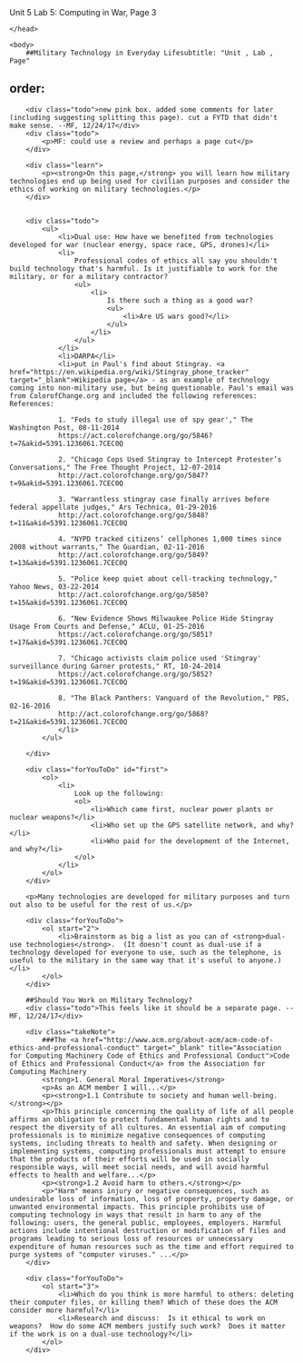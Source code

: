 Unit 5 Lab 5: Computing in War, Page 3</title>
	</head>

	<body>
    	##Military Technology in Everyday Lifesubtitle: "Unit , Lab , Page"
order:
---
        <div class="todo">new pink box. added some comments for later (including suggesting splitting this page). cut a FYTD that didn't make sense. --MF, 12/24/17</div>
        <div class="todo">
            <p>MF: could use a review and perhaps a page cut</p>
        </div>
        
        <div class="learn">
            <p><strong>On this page,</strong> you will learn how military technologies end up being used for civilian purposes and consider the ethics of working on military technologies.</p>
        </div>
        
        
        <div class="todo">
            <ul>
                <li>Dual use: How have we benefited from technologies developed for war (nuclear energy, space race, GPS, drones)</li>
                <li>
                	Professional codes of ethics all say you shouldn't build technology that's harmful. Is it justifiable to work for the military, or for a military contractor?
                    <ul>
                        <li>
                            Is there such a thing as a good war?
                            <ul>
                                <li>Are US wars good?</li>
                            </ul>
                        </li>
                    </ul>
                </li>
                <li>DARPA</li>
                <li>put in Paul's find about Stingray. <a href="https://en.wikipedia.org/wiki/Stingray_phone_tracker" target="_blank">Wikipedia page</a> - as an example of technology coming into non-military use, but being questionable. Paul's email was from ColorofChange.org and included the following references: References:
                
                1. "Feds to study illegal use of spy gear'," The Washington Post, 08-11-2014 
                https://act.colorofchange.org/go/5846?t=7&akid=5391.1236061.7CEC0Q
                
                2. "Chicago Cops Used Stingray to Intercept Protester’s Conversations," The Free Thought Project, 12-07-2014 
                http://act.colorofchange.org/go/5847?t=9&akid=5391.1236061.7CEC0Q
                
                3. "Warrantless stingray case finally arrives before federal appellate judges," Ars Technica, 01-29-2016 
                http://act.colorofchange.org/go/5848?t=11&akid=5391.1236061.7CEC0Q
                
                4. "NYPD tracked citizens’ cellphones 1,000 times since 2008 without warrants," The Guardian, 02-11-2016 
                http://act.colorofchange.org/go/5849?t=13&akid=5391.1236061.7CEC0Q
                
                5. "Police keep quiet about cell-tracking technology," Yahoo News, 03-22-2014 
                http://act.colorofchange.org/go/5850?t=15&akid=5391.1236061.7CEC0Q
                
                6. "New Evidence Shows Milwaukee Police Hide Stingray Usage From Courts and Defense," ACLU, 01-25-2016 
                https://act.colorofchange.org/go/5851?t=17&akid=5391.1236061.7CEC0Q
                
                7. "Chicago activists claim police used 'Stingray' surveillance during Garner protests," RT, 10-24-2014 
                https://act.colorofchange.org/go/5852?t=19&akid=5391.1236061.7CEC0Q
                
                8. "The Black Panthers: Vanguard of the Revolution," PBS, 02-16-2016 
                http://act.colorofchange.org/go/5868?t=21&akid=5391.1236061.7CEC0Q
                </li>
            </ul>
            
        </div>
        
        <div class="forYouToDo" id="first">
            <ol>
                <li>
                    Look up the following:
                    <ol>
                        <li>Which came first, nuclear power plants or nuclear weapons?</li>
                        <li>Who set up the GPS satellite network, and why?</li>
                        <li>Who paid for the development of the Internet, and why?</li>
                    </ol>
                </li>
            </ol>
        </div>
        
        <p>Many technologies are developed for military purposes and turn out also to be useful for the rest of us.</p>
        
        <div class="forYouToDo">
            <ol start="2">
                <li>Brainstorm as big a list as you can of <strong>dual-use technologies</strong>.  (It doesn't count as dual-use if a technology developed for everyone to use, such as the telephone, is useful to the military in the same way that it's useful to anyone.)</li>
            </ol>
        </div>
        
        ##Should You Work on Military Technology? 
        <div class="todo">This feels like it should be a separate page. --MF, 12/24/17</div>
		       
        <div class="takeNote">
            ###The <a href="http://www.acm.org/about-acm/acm-code-of-ethics-and-professional-conduct" target="_blank" title="Association for Computing Machinery Code of Ethics and Professional Conduct">Code of Ethics and Professional Conduct</a> from the Association for Computing Machinery
            <strong>1. General Moral Imperatives</strong>
            <p>As an ACM member I will...</p>
            <p><strong>1.1 Contribute to society and human well-being.</strong></p>
            <p>This principle concerning the quality of life of all people affirms an obligation to protect fundamental human rights and to respect the diversity of all cultures. An essential aim of computing professionals is to minimize negative consequences of computing systems, including threats to health and safety. When designing or implementing systems, computing professionals must attempt to ensure that the products of their efforts will be used in socially responsible ways, will meet social needs, and will avoid harmful effects to health and welfare...</p>
            <p><strong>1.2 Avoid harm to others.</strong></p>
            <p>"Harm" means injury or negative consequences, such as undesirable loss of information, loss of property, property damage, or unwanted environmental impacts. This principle prohibits use of computing technology in ways that result in harm to any of the following: users, the general public, employees, employers. Harmful actions include intentional destruction or modification of files and programs leading to serious loss of resources or unnecessary expenditure of human resources such as the time and effort required to purge systems of "computer viruses." ...</p>
        </div>
        
        <div class="forYouToDo">
            <ol start="3">
                <li>Which do you think is more harmful to others: deleting their computer files, or killing them? Which of these does the ACM consider more harmful?</li>
                <li>Research and discuss:  Is it ethical to work on weapons?  How do some ACM members justify such work?  Does it matter if the work is on a dual-use technology?</li>
            </ol>
        </div>
        
